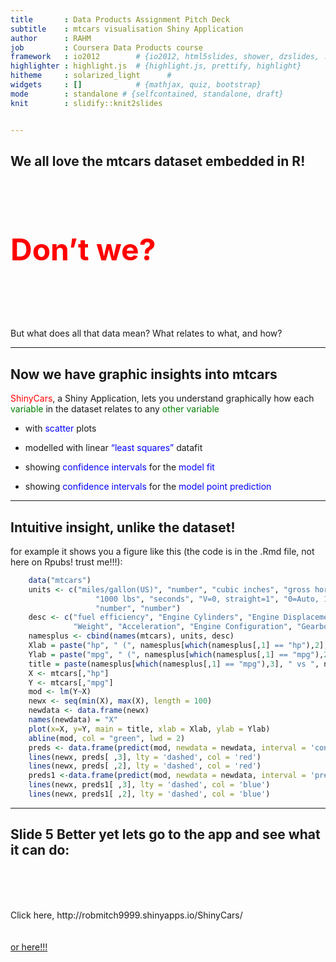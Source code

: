 ```yaml
---
title       : Data Products Assignment Pitch Deck
subtitle    : mtcars visualisation Shiny Application
author      : RAHM
job         : Coursera Data Products course
framework   : io2012        # {io2012, html5slides, shower, dzslides, ...}
highlighter : highlight.js  # {highlight.js, prettify, highlight}
hitheme     : solarized_light      # 
widgets     : []            # {mathjax, quiz, bootstrap}
mode        : standalone # {selfcontained, standalone, draft}
knit        : slidify::knit2slides


--- 
```


## We all love the mtcars dataset embedded in R!
<br>
<br>
<br>
<br>

<b><font size="8" color="red"> Don't we? </font></b>

<br>
<br>
<br>
<br>

But what does all that data mean?
What relates to what, and how?

---

## Now we have graphic insights into mtcars

<font color="red"> ShinyCars</font>, a Shiny Application, lets you understand graphically how each<font color="green"> variable </font>in the dataset relates to any <font color="green">other variable </font>

  * with <font color="blue">scatter </font> plots
  
  * modelled with linear <font color="blue">"least squares" </font> datafit
  
  * showing <font color="blue">confidence intervals </font> for the <font color="blue">model fit</font>
  
  * showing <font color="blue">confidence intervals </font> for the <font color="blue">model point prediction</font>

---

## Intuitive insight, unlike the dataset!

for example it shows you a figure like this (the code is in the .Rmd file, not here on Rpubs! trust me!!!):

```r

    data("mtcars")
    units <- c("miles/gallon(US)", "number", "cubic inches", "gross horsepower", "times", 
                   "1000 lbs", "seconds", "V=0, straight=1", "0=Auto, 1=Manual", 
                   "number", "number")
    desc <- c("fuel efficiency", "Engine Cylinders", "Engine Displacement", "Power", "Final Drive", 
              "Weight", "Acceleration", "Engine Configuration", "Gearbox Type", "Number of Carburettors")
    namesplus <- cbind(names(mtcars), units, desc)
    Xlab = paste("hp", " (", namesplus[which(namesplus[,1] == "hp"),2], ")")
    Ylab = paste("mpg", " (", namesplus[which(namesplus[,1] == "mpg"),2], ")")
    title = paste(namesplus[which(namesplus[,1] == "mpg"),3], " vs ", namesplus[which(namesplus[,1] == "hp"),3])
    X <- mtcars[,"hp"]
    Y <- mtcars[,"mpg"]
    mod <- lm(Y~X)
    newx <- seq(min(X), max(X), length = 100)
    newdata <- data.frame(newx)
    names(newdata) = "X"
    plot(x=X, y=Y, main = title, xlab = Xlab, ylab = Ylab)
    abline(mod, col = "green", lwd = 2)
    preds <- data.frame(predict(mod, newdata = newdata, interval = 'confidence'))
    lines(newx, preds[ ,3], lty = 'dashed', col = 'red')
    lines(newx, preds[ ,2], lty = 'dashed', col = 'red')      
    preds1 <-data.frame(predict(mod, newdata = newdata, interval = 'predict'))
    lines(newx, preds1[ ,3], lty = 'dashed', col = 'blue')
    lines(newx, preds1[ ,2], lty = 'dashed', col = 'blue')      
```



---

## Slide 5 Better yet lets go to the app and see what it can do:

<br>
<br>
<br>

Click here, http://robmitch9999.shinyapps.io/ShinyCars/
<br>
<br>
<br>
<a href="http://robmitch9999.shinyapps.io/ShinyCars/">or here!!!</a>

